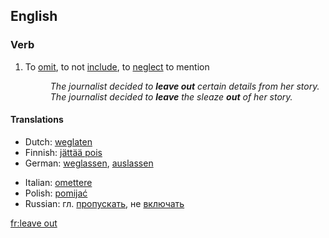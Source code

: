 ==English==

===Verb===
{{en-verb|leaves out|leaving out|left out|left out}}

# To [[omit]], to not [[include]], to [[neglect]] to mention
#:''The journalist decided to '''leave out''' certain details from her story.''
#:''The journalist decided to '''leave''' the sleaze '''out''' of her story.''

====Translations====
{{trans-top|To leave out or to not include}}
* Dutch: [[weglaten]]
* Finnish: [[jättää pois]]
* German: [[weglassen]], [[auslassen]]
{{trans-mid}}
* Italian: [[omettere]]
* Polish: [[pomijać]]
* Russian: гл. [[пропускать]], не [[включать]]
{{trans-bottom}}

[[fr:leave out]]